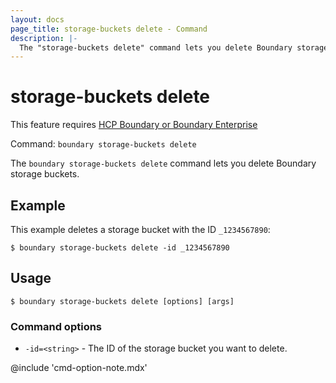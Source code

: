 ```yaml
---
layout: docs
page_title: storage-buckets delete - Command
description: |-
  The "storage-buckets delete" command lets you delete Boundary storage buckets.
---
```


# storage-buckets delete

<EnterpriseAlert product="boundary">This feature requires <a href="https://www.hashicorp.com/products/boundary">HCP Boundary or Boundary Enterprise</a></EnterpriseAlert>

Command: `boundary storage-buckets delete`

The `boundary storage-buckets delete` command lets you delete Boundary storage buckets.

## Example

This example deletes a storage bucket with the ID `_1234567890`:

```shell-session
$ boundary storage-buckets delete -id _1234567890
```

## Usage

<CodeBlockConfig hideClipboard>

```shell-session
$ boundary storage-buckets delete [options] [args]
```

</CodeBlockConfig>

### Command options

- `-id=<string>` - The ID of the storage bucket you want to delete.

@include 'cmd-option-note.mdx'